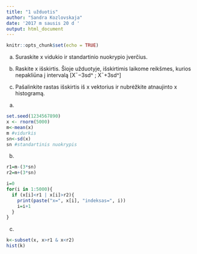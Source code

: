 ```yaml
---
title: "1 užduotis"
author: "Sandra Kozlovskaja"
date: '2017 m sausis 20 d '
output: html_document
---
```


```r
knitr::opts_chunk$set(echo = TRUE)
```

a. Suraskite x vidukio ir standartinio nuokrypio įverčius.


b. Raskite x išskirtis. Šioje užduotyje, išskirtimis laikome reikšmes, kurios nepakliūna į intervalą [X¯−3sd^ ; X¯+3sd^]

c. Pašalinkite rastas išskirtis iš x vektorius ir nubrėžkite atnaujinto x histogramą.


a)
```r
set.seed(1234567890)
x <- rnorm(5000)
m<-mean(x)
m #vidurkis
sn<-sd(x)
sn #standartinis nuokrypis
```
b.
```r
r1=m-(3*sn)
r2=m+(3*sn)

i=0
for(i in 1:5000){
  if (x[i]<r1 | x[i]>r2){
    print(paste("x=", x[i], "indeksas=", i))
    i=i+1
  }  
}
```
c.

```r
k<-subset(x, x>r1 & x<r2)
hist(k)
```
